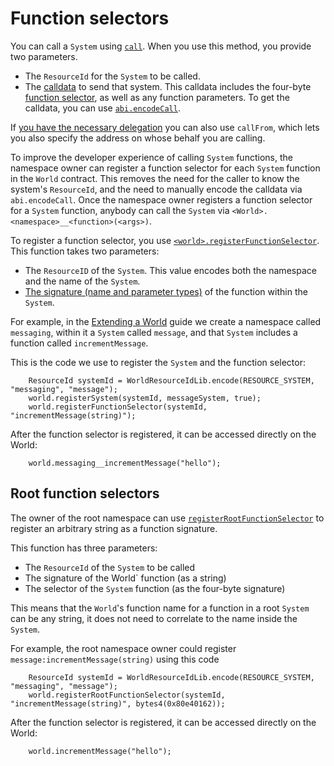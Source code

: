 # Function selectors

You can call a `System` using [`call`](https://github.com/latticexyz/mud/blob/main/packages/world/src/World.sol#L339-L351).
When you use this method, you provide two parameters.

- The `ResourceId` for the `System` to be called.
- The [calldata](https://docs.soliditylang.org/en/develop/abi-spec.html) to send that system.
  This calldata includes the four-byte [function selector](https://docs.soliditylang.org/en/develop/abi-spec.html#function-selector), as well as any function parameters.
  To get the calldata, you can use [`abi.encodeCall`](https://docs.soliditylang.org/en/v0.8.22/cheatsheet.html#abi-encoding-and-decoding-functions).

If [you have the necessary delegation](/world/account-delegation) you can also use `callFrom`, which lets you also specify the address on whose behalf you are calling.

To improve the developer experience of calling `System` functions, the namespace owner can register a function selector for each `System` function in the `World` contract.
This removes the need for the caller to know the system's `ResourceId`, and the need to manually encode the calldata via `abi.encodeCall`.
Once the namespace owner registers a function selector for a `System` function, anybody can call the `System` via `<World>.<namespace>__<function>(<args>)`.

To register a function selector, you use [`<world>.registerFunctionSelector`](https://github.com/latticexyz/mud/blob/main/packages/world/src/modules/init/implementations/WorldRegistrationSystem.sol#L180-L218).
This function takes two parameters:

- The `ResourceID` of the `System`.
  This value encodes both the namespace and the name of the `System`.
- [The signature (name and parameter types)](https://docs.soliditylang.org/en/v0.8.22/abi-spec.html#function-selector) of the function within the `System`.

For example, in the [Extending a World](/guides/extending-a-world#deploy-to-the-blockchain) guide we create a namespace called `messaging`, within it a `System` called `message`, and that `System` includes a function called `incrementMessage`.

This is the code we use to register the `System` and the function selector:

```solidity
    ResourceId systemId = WorldResourceIdLib.encode(RESOURCE_SYSTEM, "messaging", "message");
    world.registerSystem(systemId, messageSystem, true);
    world.registerFunctionSelector(systemId, "incrementMessage(string)");
```

After the function selector is registered, it can be accessed directly on the World:

```solidity
    world.messaging__incrementMessage("hello");
```

## Root function selectors

The owner of the root namespace can use [`registerRootFunctionSelector`](https://github.com/latticexyz/mud/blob/main/packages/world/src/modules/init/implementations/WorldRegistrationSystem.sol#L220-L249) to register an arbitrary string as a function signature.

This function has three parameters:

- The `ResourceId` of the `System` to be called
- The signature of the World` function (as a string)
- The selector of the `System` function (as the four-byte signature)

This means that the `World`'s function name for a function in a root `System` can be any string, it does not need to correlate to the name inside the `System`.

For example, the root namespace owner could register `message:incrementMessage(string)` using this code

```solidity
    ResourceId systemId = WorldResourceIdLib.encode(RESOURCE_SYSTEM, "messaging", "message");
    world.registerRootFunctionSelector(systemId, "incrementMessage(string)", bytes4(0x80e40162));
```

After the function selector is registered, it can be accessed directly on the World:

```solidity
    world.incrementMessage("hello");
```
